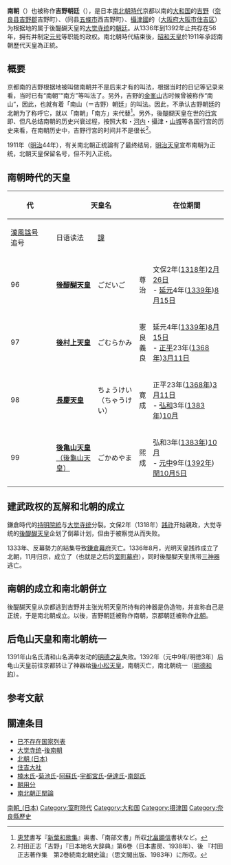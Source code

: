 {{japanese|tablewidth=300 |japanese=南朝|kana=なんちょう|romaji=Nan-chō}}
{{Infobox Former Country
|native_name = 大覺寺統（南朝）
|conventional_long_name = 大和王朝 
|common_name = 
|continent = 亞洲
|country   = 日本
|era       = 
|government_type = [[君主制|君主制]]（1336年 - 1383年）<br />[[院政|院政]]（1383年 - 1392年）
|event_start = 建立
|year_start  = 1336年
|date_start  = 
|event1      = 
|date_event1 = 
|event_end   = 結束
|year_end    = 1392年
|date_end    = 11月19日
|event_pre   = 
|date_pre    = 
|p1          = 建武新政
|flag_p1     = Imperial Seal of Japan.svg
|s1          = 室町幕府
|flag_s1     = Ashikaga mon.svg
|image_flag  = 
|flag        = 
|flag_type   = 
|image_coat  = Imperial Seal of Japan.svg
|image_map   = 
|image_map_caption = 
|capital          = [[吉野町|吉野]]
|national_motto   = 
|national_anthem  =
|common_languages = [[日語|日語]]
|religion         = [[神道教|神道教]]<br />[[佛教|佛教]]<br />[[儒学|儒学]]
|currency         = 
|leader1      = [[後醍醐天皇|後醍醐天皇]]（首）
|year_leader1 = 1336年 - 1339年
|leader2      = [[後龜山天皇|後龜山天皇]]（末）
|year_leader2 = 1383年 - 1392年
|title_leader = [[天皇|天皇]]
|deputy1      = 
|year_deputy1 = 
|deputy2      = 
|year_deputy2 = 
|title_deputy = 
|legislature  = 
|stat_year1 = 
|stat_area1 = 
|stat_pop1  = 
|footnotes  =
}}
'''南朝'''（{{jpn|j=南朝|hg=なんちょう|rm=Nan chō|f=t}}）也被称作'''吉野朝廷'''（{{jpn|j=吉野朝廷|hg=よしのちょうてい|rm=Yoshi no chō tei}}），是日本[[南北朝時代_(日本)|南北朝時代]]京都以南的[[大和国|大和国]]的[[吉野|吉野]]（[[奈良县|奈良县]][[吉野郡|吉野郡]]吉野町）、{{link-ja|賀名生|賀名生}}（同县[[五條市|五條市]]西吉野町）、[[攝津國|攝津國]]的{{link-ja|住吉行宮|住吉行宮|住吉}}（[[大阪府|大阪府]][[大阪市|大阪市]][[住吉区|住吉区]]）为根据地的属于後醍醐天皇的[[大觉寺统|大觉寺统]]的[[朝廷|朝廷]]。从1336年到1392年止共存在56年，拥有{{link-ja|授位|叙位}}并制定[[元号|元号]]等职能的政权。南北朝時代結束後，[[昭和天皇|昭和天皇]]於1911年承認南朝歷代天皇為正統。

== 概要 ==
京都南的吉野根据地被叫做南朝并不是后来才有的叫法，根据当时的日记等记录来看，当时已有“南朝”“南方”等叫法了。另外，吉野的[[金峯山|金峯山]]古时候曾被称作“南山”，因此，也就有着「南山（＝吉野）朝廷」的叫法。因此，不承认吉野朝廷的北朝为了称呼它，就以「南朝」「南方」来代替<ref>[[師成親王|恵梵]]書写『[[新葉和歌集|新葉和歌集]]』奥書、「南部文書」所収[[北畠顕信|北畠顕信]]書状など。</ref>。另外，後醍醐天皇在世的[[行宮|行宮]]即{{link-ja|吉野行宮|吉野行宮}}、但凡总结南朝的历史兴衰过程，按照大和・[[河内国|河内]]・攝津・[[山城国|山城]]等各国行宫的历史来看，在南朝历史中，吉野行宮的时间并不是很长<ref>村田正志「吉野」『日本地名大辞典』第6巻（日本書房、1938年）、後 『村田正志著作集　第2巻続南北朝史論』（思文閣出版、1983年）に所収。</ref>。

1911年（[[明治|明治]]44年），有关南北朝正统論有了最终结局，[[明治天皇|明治天皇]]宣布南朝为正统，北朝天皇保留名号，但不列入正统。

==南朝時代的天皇==
{| class="wikitable" style="text-align:center;font-size:85%;background:#ffffff"
!rowspan=2 style="width:0.2em" |代
! colspan="3" |天皇名
!rowspan=2 style="width:12em" |在位期間
!rowspan=2 style="width:20em" |生年月日 - 没年月日<br />享年
!rowspan=2|血缘
|-
!style="width:7em"|[[諡|漢風諡号]]<br />追号
!style="width:6em"| 日语读法
!style="width:6em"|[[諱|諱]]
|-
|96||'''[[後醍醐天皇|後醍醐天皇]]'''||ごだいご||尊治||文保2年([[1318年|1318年]])[[二月廿六|2月26日]]<br /> - [[延元|延元]]4年([[1339年|1339年]])[[八月十五|8月15日]]||正應元年11月2日([[1288年|1288年]][[11月26日|11月26日]])<br /> - 延元4年8月16日([[1339年|1339年]][[9月19日|9月19日]])<br />52歳没
|第91代[[後宇多天皇|後宇多天皇]]第2皇子
|-
|97||'''[[後村上天皇|後村上天皇]]'''||ごむらかみ||憲良<br />義良||延元4年([[1339年|1339年]])[[八月十五|8月15日]]<br /> - [[正平_(日本)|正平]]23年([[1368年|1368年]])[[三月十一|3月11日]]||嘉暦3年([[1328年|1328年]])<br /> - 正平23年3月11日([[1368年|1368年]][[3月29日|3月29日]])<br />41歳没
|[[後醍醐天皇|後醍醐天皇]]第七皇子
|-
|98||'''[[長慶天皇|長慶天皇]]'''||ちょうけい<br />（ちゃうけい）||寛成||正平23年([[1368年|1368年]])[[三月十一|3月11日]]<br /> - [[弘和|弘和]]3年([[1383年|1383年]])[[农历十月|10月]]||興国4年([[1343年|1343年]])<br /> - 應永元年8月1日([[1394年|1394年]][[8月27日|8月27日]])<br />52歳没
|[[後村上天皇|後村上天皇]]第一皇子
|-
|99||[[後龜山天皇|'''後亀山天皇'''<br />（後龜山天皇）]]||ごかめやま||煕成||弘和3年([[1383年|1383年]])[[农历十月|10月]]<br /> - [[元中|元中]]9年([[1392年|1392年]])[[十月初五|閏10月5日]]||正平5年([[1350年|1350年]])?<br /> - 應永31年4月12日([[1424年|1424年]][[5月10日|5月10日]])<br />75歳?没
|[[後村上天皇|後村上天皇]]第二皇子
|}

== 建武政权的瓦解和北朝的成立 ==
鎌倉時代的[[持明院統|持明院統]]与[[大觉寺统|大觉寺统]]分裂。文保2年（1318年）[[践祚|践祚]]开始親政，大觉寺统的[[後醍醐天皇|後醍醐天皇]]企划了倒幕计划，但由于被察觉从而失败。

1333年、反幕勢力的結集导致[[鎌倉幕府|鎌倉幕府]]灭亡。1336年8月，光明天皇践祚成立了北朝，11月归京，成立了{{link-ja|武家政权|武家政権}}（也就是之后的[[室町幕府|室町幕府]]），同时後醍醐天皇携带[[三神器|三神器]]逃亡。

== 南朝的成立和南北朝併立 ==
後醍醐天皇从京都逃到吉野并主张光明天皇所持有的神器是伪造物，并宣称自己是正统，于是南北朝成立。以後，吉野朝廷被称作南朝，京都朝廷被称作[[北朝_(日本)|北朝]]。

== 后龟山天皇和南北朝统一 ==
1391年山名氏清和山名满幸发动的[[明德之乱|明德之乱]]失败。1392年（元中9年/明徳3年）后龟山天皇前往京都转让了神器给[[後小松天皇|後小松天皇]]，南朝灭亡，南北朝统一（[[明德和約|明德和約]]）。

== 参考文献 ==
<references />
== 關連条目 ==
* [[已不存在国家列表|已不存在国家列表]]
* [[大觉寺统|大觉寺统]]-[[後南朝|後南朝]]
* [[北朝_(日本)|北朝 (日本)]]
* [[住吉大社|住吉大社]]
* [[楠木氏|楠木氏]]-[[菊池氏|菊池氏]]-[[阿蘇氏|阿蘇氏]]-[[筑後宇都宮氏|宇都宮氏]]-[[伊達氏|伊達氏]]-[[南部氏|南部氏]]
* [[朝用分|朝用分]]
* [[南北朝正閏論|南北朝正閏論]]

{{DEFAULTSORT:なんちよう}}
[[Category:南朝_(日本)|]]
[[Category:室町時代|Category:室町時代]]
[[Category:大和国|Category:大和国]]
[[Category:摄津国|Category:摄津国]]
[[Category:奈良縣歷史|Category:奈良縣歷史]]